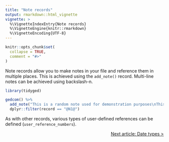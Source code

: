 ```yaml
---
title: "Note records"
output: rmarkdown::html_vignette
vignette: >
  %\VignetteIndexEntry{Note records}
  %\VignetteEngine{knitr::rmarkdown}
  %\VignetteEncoding{UTF-8}
---
```


```r
knitr::opts_chunk$set(
  collapse = TRUE,
  comment = "#>"
)
```

Note records allow you to make notes in your file and reference them in multiple places. This is achieved using the `add_note()` record. Multi-line notes can be achieved using backslash-n.

```r
library(tidyged)

gedcom() %>% 
  add_note("This is a random note used for demonstration purposes\nThis is a new line.") %>% 
  dplyr::filter(record == "@N1@")
```

As with other records, various types of user-defined references can be defined (`user_reference_numbers`).



<p style="text-align: right;"><a href="https://jl5000.github.io/tidyged/articles/dates.html">Next article: Date types ></a></p>